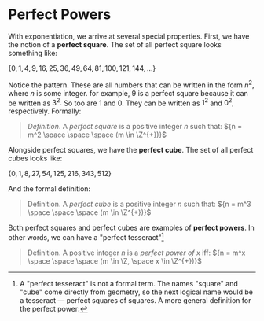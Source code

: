 # Perfect Powers

With exponentiation, we arrive at several special properties. First, we
have the notion of a **perfect square**. The set of all perfect square
looks something like:

${\{ 0, 1, 4, 9, 16, 25, 36, 49, 64, 81, 100, 121, 144, \ldots \}}$

Notice the pattern. These are all numbers that can be written in the form
${n^2,}$ where ${n}$ is some integer. for example, ${9}$ is a perfect
square because it can be written as ${3^2.}$ So too are ${1}$ and ${0.}$
They can be written as ${1^2}$ and ${0^2,}$ respectively. Formally:

> _Definition_. A _perfect square_ is a positive integer ${n}$ such that:
> ${n = m^2 \space \space \space (m \in \Z^{+})}$

Alongside perfect squares, we have the **perfect cube**. The set of all
perfect cubes looks like:

${\{ 0, 1, 8, 27, 54, 125, 216, 343, 512 \}}$

And the formal definition:

> Definition. A _perfect cube_ is a positive integer ${n}$ such that:
> ${n = m^3 \space \space \space (m \in \Z^{+})}$

Both perfect squares and perfect cubes are examples of **perfect powers**.
In other words, we can have a "perfect tesseract"[^perfecttesseract]

[^perfecttesseract]:
    A "perfect tesseract" is not a formal term. The names "square" and
    "cube" come directly from geometry, so the next logical name would be a
    tesseract &mdash; perfect squares of squares. A more general definition
    for the perfect power:

> Definition. A positive integer ${n}$ is a _perfect power of ${x}$_ iff:
> ${n = m^x \space \space \space (m \in \Z, \space x \in \Z^{+})}$

